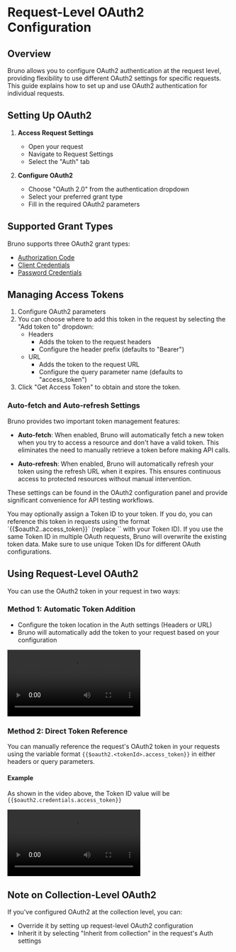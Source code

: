 
# Request-Level OAuth2 Configuration

## Overview

Bruno allows you to configure OAuth2 authentication at the request level, providing flexibility to use different OAuth2 settings for specific requests. This guide explains how to set up and use OAuth2 authentication for individual requests.

## Setting Up OAuth2

1. **Access Request Settings**

   - Open your request
   - Navigate to Request Settings
   - Select the "Auth" tab

2. **Configure OAuth2**
   - Choose "OAuth 2.0" from the authentication dropdown
   - Select your preferred grant type
   - Fill in the required OAuth2 parameters

## Supported Grant Types

Bruno supports three OAuth2 grant types:

- [Authorization Code](/auth/oauth2-experimental/authorization-code)
- [Client Credentials](/auth/oauth2-experimental/client-credentials)
- [Password Credentials](/auth/oauth2-experimental/password-credentials)

## Managing Access Tokens

1. Configure OAuth2 parameters
2. You can choose where to add this token in the request by selecting the "Add token to" dropdown:
   - Headers
     - Adds the token to the request headers
     - Configure the header prefix (defaults to "Bearer")
   - URL
     - Adds the token to the request URL
     - Configure the query parameter name (defaults to "access_token")
3. Click "Get Access Token" to obtain and store the token.

### Auto-fetch and Auto-refresh Settings

Bruno provides two important token management features:

- **Auto-fetch**: When enabled, Bruno will automatically fetch a new token when you try to access a resource and don't have a valid token. This eliminates the need to manually retrieve a token before making API calls.

- **Auto-refresh**: When enabled, Bruno will automatically refresh your token using the refresh URL when it expires. This ensures continuous access to protected resources without manual intervention.

These settings can be found in the OAuth2 configuration panel and provide significant convenience for API testing workflows.

<Callout type="info">
  You may optionally assign a Token ID to your token. If you do, you can reference this token in requests using the format `{{$oauth2.<tokenId>.access_token}}` (replace `<tokenId>` with your Token ID).
</Callout>

<Callout>
  If you use the same Token ID in multiple OAuth requests, Bruno will overwrite the existing token data. Make sure to use unique Token IDs for different OAuth configurations.
</Callout>

## Using Request-Level OAuth2

You can use the OAuth2 token in your request in two ways:

### Method 1: Automatic Token Addition

- Configure the token location in the Auth settings (Headers or URL)
- Bruno will automatically add the token to your request based on your configuration

<video controls className="mt-10">
  <source
    src="/screenrecordings/oauth2-experimental/request-level-via-inherit.mov"
    type="video/mp4"
  />
  Your browser does not support the video tag.
</video>

### Method 2: Direct Token Reference

You can manually reference the request's OAuth2 token in your requests using the variable format `{{$oauth2.<tokenId>.access_token}}` in either headers or query parameters.

#### Example

As shown in the video above, the Token ID value will be `{{$oauth2.credentials.access_token}}`

<video controls className="mt-10">
  <source
    src="/screenrecordings/oauth2-experimental/request-level-via-tokenid.mov"
    type="video/mp4"
  />
  Your browser does not support the video tag.
</video>

## Note on Collection-Level OAuth2

If you've configured OAuth2 at the collection level, you can:

- Override it by setting up request-level OAuth2 configuration
- Inherit it by selecting "Inherit from collection" in the request's Auth settings
